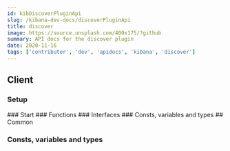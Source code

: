 ```yaml
---
id: kibDiscoverPluginApi
slug: /kibana-dev-docs/discoverPluginApi
title: discover
image: https://source.unsplash.com/400x175/?github
summary: API docs for the discover plugin
date: 2020-11-16
tags: ['contributor', 'dev', 'apidocs', 'kibana', 'discover']
---
```



## Client

### Setup
<DocDefinitionList data={[discoverObj.client.setup]}/>
### Start
<DocDefinitionList data={[discoverObj.client.start]}/>
### Functions
<DocDefinitionList data={discoverObj.client.functions}/>
### Interfaces
<DocDefinitionList data={discoverObj.client.interfaces}/>
### Consts, variables and types
<DocDefinitionList data={discoverObj.client.misc}/>
## Common

### Consts, variables and types
<DocDefinitionList data={discoverObj.common.misc}/>
